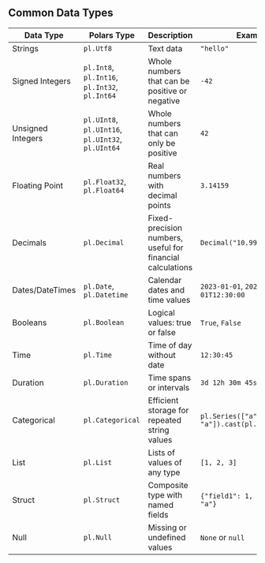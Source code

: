## Common Data Types {#sec-appendix-a}
| Data Type | Polars Type | Description | Example |
|-----------|-------------|-------------|---------|
| Strings | `pl.Utf8` | Text data | `"hello"` |
| Signed Integers | `pl.Int8`, `pl.Int16`, `pl.Int32`, `pl.Int64` | Whole numbers that can be positive or negative | `-42` |
| Unsigned Integers | `pl.UInt8`, `pl.UInt16`, `pl.UInt32`, `pl.UInt64` | Whole numbers that can only be positive | `42` |
| Floating Point | `pl.Float32`, `pl.Float64` | Real numbers with decimal points | `3.14159` |
| Decimals | `pl.Decimal` | Fixed-precision numbers, useful for financial calculations | `Decimal("10.99")` |
| Dates/DateTimes | `pl.Date`, `pl.Datetime` | Calendar dates and time values | `2023-01-01`, `2023-01-01T12:30:00` |
| Booleans | `pl.Boolean` | Logical values: true or false | `True`, `False` |
| Time | `pl.Time` | Time of day without date | `12:30:45` |
| Duration | `pl.Duration` | Time spans or intervals | `3d 12h 30m 45s` |
| Categorical | `pl.Categorical` | Efficient storage for repeated string values | `pl.Series(["a", "b", "a"]).cast(pl.Categorical)` |
| List | `pl.List` | Lists of values of any type | `[1, 2, 3]` |
| Struct | `pl.Struct` | Composite type with named fields | `{"field1": 1, "field2": "a"}` |
| Null | `pl.Null` | Missing or undefined values | `None` or `null` |
